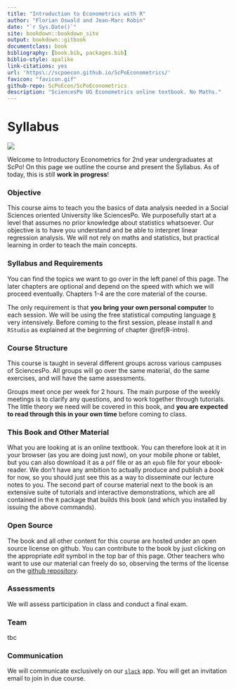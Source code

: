 ```yaml
--- 
title: "Introduction to Econometrics with R"
author: "Florian Oswald and Jean-Marc Robin"
date: "`r Sys.Date()`"
site: bookdown::bookdown_site
output: bookdown::gitbook
documentclass: book
bibliography: [book.bib, packages.bib]
biblio-style: apalike
link-citations: yes
url: 'https\://scpoecon.github.io/ScPoEconometrics/'
favicon: "favicon.gif"
github-repo: ScPoEcon/ScPoEconometrics
description: "SciencesPo UG Econometrics online textbook. No Maths."
---
```




# Syllabus {-}

![](ScPo.jpg)

Welcome to Introductory Econometrics for 2nd year undergraduates at ScPo! On this page we outline the course and present the Syllabus. As of today, this is still **work in progress**!

### Objective {-}

This course aims to teach you the basics of data analysis needed in a Social Sciences oriented University like SciencesPo. We purposefully start at a level that assumes no prior knowledge about statistics whatsoever. Our objective is to have you understand and be able to interpret linear regression analysis. We will not rely on maths and statistics, but practical learning in order to teach the main concepts.

### Syllabus and Requirements {-}

You can find the topics we want to go over in the left panel of this page. The later chapters are optional and depend on the speed with which we will proceed eventually. Chapters 1-4 are the core material of the course.

The only requirement is that **you bring your own personal computer** to each session. We will be using the free statistical computing language [`R`](https://www.r-project.org) very intensively. Before coming to the first session, please install `R` and `RStudio` as explained at the beginning of chapter \@ref(R-intro). 


### Course Structure {-}

This course is taught in several different groups across various campuses of SciencesPo. All groups will go over the same material, do the same exercises, and will have the same assessments.

Groups meet once per week for 2 hours. The main purpose of the weekly meetings is to clarify any questions, and to work together through tutorials. The little theory we need will be covered in this book, and **you are expected to read through this in your own time** before coming to class. 

### This Book and Other Material {-}

What you are looking at is an online textbook. You can therefore look at it in your browser (as you are doing just now), on your mobile phone or tablet, but you can also download it as a `pdf` file or as an `epub` file for your ebook-reader. We don't have any ambition to actually produce and publish a *book* for now, so you should just see this as a way to disseminate our lecture notes to you. 
The second part of course material next to the book is an extensive suite of tutorials and interactive demonstrations, which are all contained in the `R` package that builds this book (and which you installed by issuing the above commands). 


### Open Source {-}

The book and all other content for this course are hosted under an open source license on github. You can contribute to the book by just clicking on the appropriate *edit* symbol in the top bar of this page. Other teachers who want to use our material can freely do so, observing the terms of the license on the [github repository](https://github.com/ScPoEcon/ScPoEconometrics).

### Assessments {-}

We will assess participation in class and conduct a final exam.

### Team {-}

tbc

### Communication {-}

We will communicate exclusively on our [`slack`](https://econometrics-scpo.slack.com) app. You will get an invitation email to join in due course.





